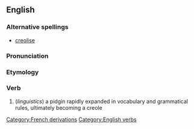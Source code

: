 ==English==
=== Alternative spellings ===
* [[creolise]]

===Pronunciation===
{{substub}}

===Etymology===
[[Category:French derivations]]
{{etystub}}

===Verb===
[[Category:English verbs]]
{{en-infl-reg-other-e|creoliz|e|}}

# (''linguistics'') a pidgin rapidly expanded in vocabulary and grammatical rules, ultimately becoming a creole